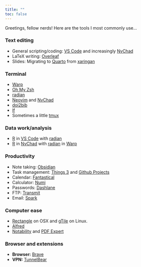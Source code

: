 ```yaml
---
title: ""
toc: false
---
```


Greetings, fellow nerds! Here are the tools I most commonly use...

### Text editing

- General scripting/coding: [VS Code](https://code.visualstudio.com/) and increasingly [NvChad](https://nvchad.com)
- LaTeX writing: [Overleaf](https://www.overleaf.com/)
- Slides: Migrating to [Quarto](https://quarto.org/) from [xaringan](https://slides.yihui.org/xaringan/#1)

### Terminal

- [Warp](https://www.warp.dev/)
- [Oh My Zsh](https://ohmyz.sh/)
- [radian](https://github.com/randy3k/radian)
- [Neovim](https://neovim.io/) and [NvChad](https://nvchad.com/)
- [doi2bib](https://doi2bib.readthedocs.io/en/latest/index.html)
- [lf](https://github.com/gokcehan/lf)
- Sometimes a little [tmux](https://github.com/tmux/tmux/)

### Data work/analysis

- [R](https://www.r-project.org/) in [VS Code](https://code.visualstudio.com/) with [radian](https://github.com/randy3k/radian)
- [R](https://www.r-project.org/) in [NvChad](https://nvchad.com) with [radian](https://github.com/randy3k/radian) in [Warp](https://www.warp.dev/)

### Productivity

- Note taking: [Obsidian](https://obsidian.md/)
- Task management: [Things 3](https://culturedcode.com/things/) and [Github Projects](https://docs.github.com/en/issues/planning-and-tracking-with-projects/learning-about-projects/about-projects)
- Calendar: [Fantastical](https://flexibits.com/fantastical)
- Calculator: [Numi](https://numi.app/)
- Passwords: [Dashlane](https://www.dashlane.com/)
- FTP: [Transmit](https://panic.com/transmit/)
- Email: [Spark](https://sparkmailapp.com/)

### Computer ease

- [Rectangle](https://rectangleapp.com/) on OSX and [gTile](https://github.com/gTile/gTile) on Linux.
- [Alfred](https://www.alfredapp.com/)
- [Notability](https://notability.com) and [PDF Expert](https://pdfexpert.com/)

### Browser and extensions

- __Browser:__ [Brave](https://brave.com/)
- __VPN:__ [TunnelBear](https://www.tunnelbear.com/)

